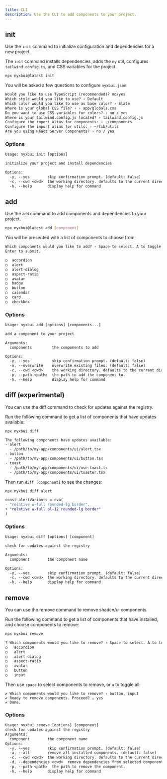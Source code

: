 ```yaml
---
title: CLI
description: Use the CLI to add components to your project.
---
```


## init

Use the `init` command to initialize configuration and dependencies for a new project.

The `init` command installs dependencies, adds the `ny` util, configures `tailwind.config.ts`, and CSS variables for the project.

```bash
npx nyxbui@latest init
```

You will be asked a few questions to configure `nyxbui.json`:

```txt showLineNumbers
Would you like to use TypeScript (recommended)? no/yes
Which style would you like to use? › Default
Which color would you like to use as base color? › Slate
Where is your global CSS file? › › app/globals.css
Do you want to use CSS variables for colors? › no / yes
Where is your tailwind.config.js located? › tailwind.config.js
Configure the import alias for components: › ~/components
Configure the import alias for utils: › ~/lib/utils
Are you using React Server Components? › no / yes
```

### Options

```txt
Usage: nyxbui init [options]

initialize your project and install dependencies

Options:
  -y, --yes        skip confirmation prompt. (default: false)
  -c, --cwd <cwd>  the working directory. defaults to the current directory.
  -h, --help       display help for command
```

## add

Use the `add` command to add components and dependencies to your project.

```bash
npx nyxbui@latest add [component]
```

You will be presented with a list of components to choose from:

```txt
Which components would you like to add? › Space to select. A to toggle all.
Enter to submit.

◯  accordion
◯  alert
◯  alert-dialog
◯  aspect-ratio
◯  avatar
◯  badge
◯  button
◯  calendar
◯  card
◯  checkbox
```

### Options

```txt
Usage: nyxbui add [options] [components...]

add a component to your project

Arguments:
  components         the components to add

Options:
  -y, --yes          skip confirmation prompt. (default: false)
  -o, --overwrite    overwrite existing files. (default: false)
  -c, --cwd <cwd>    the working directory. defaults to the current directory.
  -p, --path <path>  the path to add the component to.
  -h, --help         display help for command
```

## diff (experimental)

You can use the diff command to check for updates against the registry.

Run the following command to get a list of components that have updates available:

```bash
npx nyxbui diff
```

```txt
The following components have updates available:
- alert
  - /path/to/my-app/components/ui/alert.tsx
- button
  - /path/to/my-app/components/ui/button.tsx
- toast
  - /path/to/my-app/components/ui/use-toast.ts
  - /path/to/my-app/components/ui/toaster.tsx
```

Then run `diff [component]` to see the changes:

```bash
npx nyxbui diff alert
```

```diff /pl-12/
const alertVariants = cva(
- "relative w-full rounded-lg border",
+ "relative w-full pl-12 rounded-lg border"
)
```

### Options

```txt
Usage: nyxbui diff [options] [component]

check for updates against the registry

Arguments:
  component        the component name

Options:
  -y, --yes        skip confirmation prompt. (default: false)
  -c, --cwd <cwd>  the working directory. defaults to the current directory.
  -h, --help       display help for command
```

## remove

You can use the remove command to remove shadcn/ui components.

Run the following command to get a list of components that have installed, and choose components to remove:

```bash
npx nyxbui remove
```

```txt
? Which components would you like to remove? › Space to select. A to toggle all. Enter to submit.
◯   accordion
◯   alert
◯   alert-dialog
◯   aspect-ratio
◯   avatar
◯   button
◯   input
```

Then use `space` to select components to remove, or `a` to toggle all:

```text
✔ Which components would you like to remove? › button, input
✔ Ready to remove components. Proceed? … yes
✔ Done.
```

### Options

```txt
Usage: nyxbui remove [options] [component]
check for updates against the registry
Arguments:
  component        the component name
Options:
  -y, --yes        skip confirmation prompt. (default: false)
  -a, --all        remove all installed components. (default: false)
  -c, --cwd <cwd>  the working directory. defaults to the current directory.
  -d, --dependencies <cwd>  remove dependencies from selected components.
  -p, --path <path>  the path to remove the component.
  -h, --help       display help for command
```
